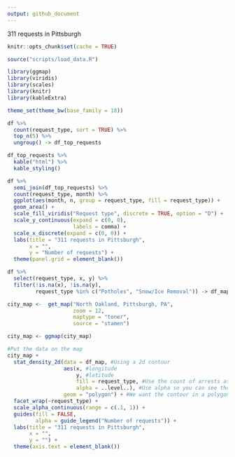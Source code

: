 ```yaml
---
output: github_document
---
```


311 requests in Pittsburgh

```r
knitr::opts_chunk$set(cache = TRUE)
```

```r
source("scripts/load_data.R")

library(ggmap)
library(viridis)
library(scales)
library(knitr)
library(kableExtra)

theme_set(theme_bw(base_family = 18))
```

```r
df %>% 
  count(request_type, sort = TRUE) %>% 
  top_n(5) %>% 
  ungroup() -> df_top_requests

df_top_requests %>% 
  kable("html") %>% 
  kable_styling()
```

```r
df %>% 
  semi_join(df_top_requests) %>% 
  count(request_type, month) %>% 
  ggplot(aes(month, n, group = request_type, fill = request_type)) +
  geom_area() +
  scale_fill_viridis("Request type", discrete = TRUE, option = "D") +
  scale_y_continuous(expand = c(0, 0),
                     labels = comma) +
  scale_x_discrete(expand = c(0, 0)) +
  labs(title = "311 requests in Pittsburgh",
       x = "",
       y = "Number of requests") +
  theme(panel.grid = element_blank())
```

```r
df %>% 
  select(request_type, x, y) %>% 
  filter(!is.na(x), !is.na(y),
         request_type %in% c("Potholes", "Snow/Ice Removal")) -> df_map

city_map <-  get_map("North Oakland, Pittsburgh, PA", 
                     zoom = 12,
                     maptype = "toner", 
                     source = "stamen")

city_map <- ggmap(city_map)

#Put the data on the map
city_map +
  stat_density_2d(data = df_map, #Using a 2d contour
                  aes(x, #longitude
                      y, #latitude
                      fill = request_type, #Use the count of arrests as the fill
                      alpha = ..level..), #Use alpha so you can see the map under the data
                  geom = "polygon") + #We want the contour in a polygon
  facet_wrap(~request_type) +
  scale_alpha_continuous(range = c(.1, 1)) +
  guides(fill = FALSE,
         alpha = guide_legend("Number of requests")) +
  labs(title = "311 requests in Pittsburgh",
       x = "",
       y = "") +
  theme(axis.text = element_blank())
```